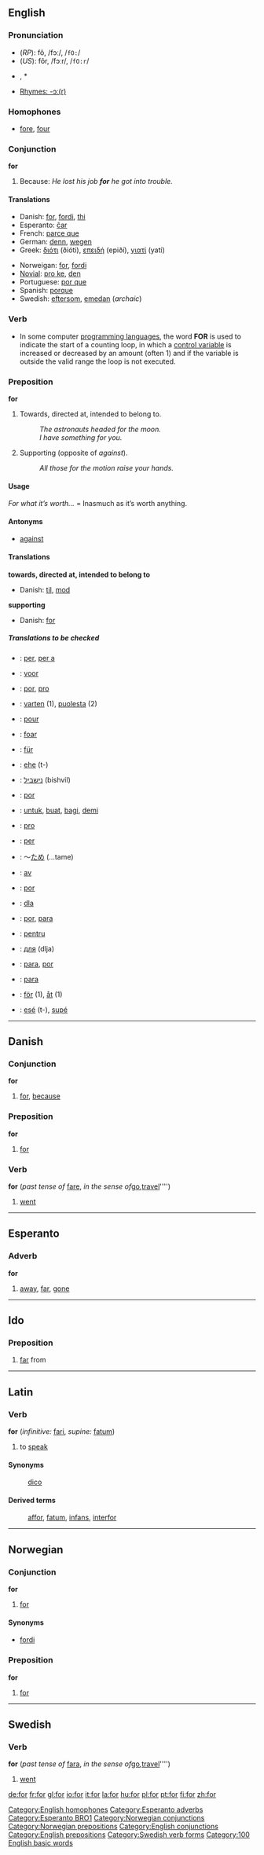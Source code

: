 {{See|för}}
==English==
{{rank|with|is|it|14|for|as|had|you}}

===Pronunciation===
*(''RP''): fô, /fɔː/, /<tt>fO:</tt>/
*(''US''): fôr, /fɔːr/, /<tt>fO:r</tt>/
*{{audio|en-us-for.ogg|Audio (US)}}, *{{audio|en-us-for-unstressed.ogg|Audio (US), unstressed, in the phrase "Wait for me".}}
*[[rhymes:English:-ɔː(r)|Rhymes: -ɔː(r)]]

===Homophones===
*[[fore]], [[four]]

===Conjunction===
'''for'''
# Because: ''He lost his job '''for''' he got into trouble.''

====Translations====
{{top}}
*Danish: [[#Danish|for]], [[fordi]], [[thi]]
*Esperanto: [[ĉar]]
*French: [[parce que]]
*German: [[denn]], [[wegen]]
*Greek: [[διότι]] (ðióti), [[επειδή]] (epiðí), [[γιατί]] (yatí)
{{mid}}
*Norweigan: [[#Norwegian|for]], [[fordi]]
*[[Novial]]: [[pro ke]], [[den]]
*Portuguese: [[por que]]
*Spanish: [[porque]]
*Swedish: [[eftersom]], [[emedan]] (''archaic'')
{{bottom}}

===Verb===
* In some computer [[programming language]]s, the word '''FOR''' is used to indicate the start of a counting loop, in which a [[control variable]] is increased or decreased by an amount (often 1) and if the variable is outside the valid range the loop is not executed.

===Preposition===
'''for'''

# Towards, directed at, intended to belong to.
#: ''The astronauts headed for the moon.''
#: ''I have something for you.''
# Supporting (opposite of ''against'').
#: ''All those for the motion raise your hands.'' 

====Usage====
''For what it’s worth...'' = Inasmuch as it’s worth anything.

====Antonyms====
*[[against]]

====Translations====
'''towards, directed at, intended to belong to'''
{{top}}
*Danish: [[til]], [[mod]]
{{mid}}
{{bottom}}

'''supporting'''
{{top}}
*Danish: [[#Danish|for]]
{{mid}}
{{bottom}}

=====Translations to be checked=====
{{checktrans}}
{{top}}
*{{ttbc|Catalan}}: [[per]], [[per a]]
*{{ttbc|Dutch}}: [[voor]]
*{{ttbc|Esperanto}}: [[por]], [[pro]]
*{{ttbc|Finnish}}: [[varten]] (1), [[puolesta]] (2)
*{{ttbc|French}}: [[pour]]
*{{ttbc|Frisian}}: [[foar]]
*{{ttbc|German}}: [[für]]
*{{ttbc|Guarani}}: [[ehe]] (t-)
*{{ttbc|Hebrew}}: [[נישביל]] (bishvil)
*{{ttbc|Ido}}: [[por]]
*{{ttbc|Indonesian}}: [[untuk]], [[buat]], [[bagi]], [[demi]]
*{{ttbc|Interlingua}}: [[pro]]
*{{ttbc|Italian}}: [[per]]
{{mid}}
*{{ttbc|Japanese}}: ～[[ため]] (...tame)
*{{ttbc|Norwegian}}: [[av]]
*{{ttbc|Novial}}: [[por]]
*{{ttbc|Polish}}: [[dla]]
*{{ttbc|Portuguese}}: [[por]], [[para]]
*{{ttbc|Romanian}}: [[pentru]]
*{{ttbc|Russian}}: [[для]] (dlja)
*{{ttbc|Spanish}}: [[para]], [[por]]
*{{ttbc|Portuguese}}: [[para]]
*{{ttbc|Swedish}}: [[för]] (1), [[åt]] (1)
*{{ttbc|Tupinambá}}: [[esé]] (t-), [[supé]]
{{bottom}}


----
==Danish==
===Conjunction===
'''for'''
# [[#English|for]], [[because]]

===Preposition===
'''for'''
# [[#English|for]]

===Verb===
'''for''' (''past tense of'' [[fare]], ''in the sense of ''[[go]]'', ''[[travel]]'''')
# [[went]]


----
==Esperanto==
===Adverb===
'''for'''

# [[away]], [[far]], [[gone]]


----
==Ido==
===Preposition===
# [[far]] from


----
==Latin==
===Verb===
'''for''' (''infinitive:'' [[fari]], ''supine:'' [[fatum]])

#to [[speak]]
====Synonyms====
:[[dico]]
====Derived terms====
:[[affor]], [[fatum]], [[infans]], [[interfor]]


----
==Norwegian==
===Conjunction===

'''for'''
#[[#Conjunction 1|for]]
====Synonyms====
*[[fordi]]

===Preposition===

'''for'''
#[[#Preposition 1|for]]


----
==Swedish==
===Verb===
'''for''' (''past tense of'' [[fara]], ''in the sense of ''[[go]]'', ''[[travel]]'''')

# [[went]]

[[Category:English homophones]]
[[Category:Esperanto adverbs]]
[[Category:Esperanto BRO1]]
[[Category:Norwegian conjunctions]]
[[Category:Norwegian prepositions]]
[[Category:English conjunctions]]
[[Category:English prepositions]]
[[Category:Swedish verb forms]]
[[Category:100 English basic words]]

[[de:for]]
[[fr:for]]
[[gl:for]]
[[io:for]]
[[it:for]]
[[la:for]]
[[hu:for]]
[[pl:for]]
[[pt:for]]
[[fi:for]]
[[zh:for]]